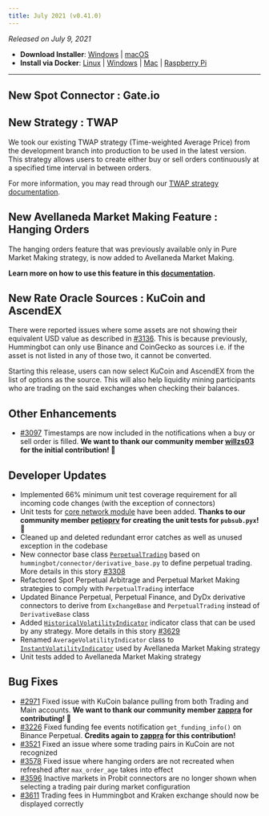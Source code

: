 ```yaml
---
title: July 2021 (v0.41.0)
---
```


_Released on July 9, 2021_

- **Download Installer**: [Windows](https://dist.hummingbot.io/hummingbot_v0.41.0_setup.exe) | [macOS](https://dist.hummingbot.io/hummingbot_v0.41.0.dmg)
- **Install via Docker**: [Linux](/installation/linux/#install-via-docker) | [Windows](/installation/windows/#install-via-docker) | [Mac](/installation/mac/#install-via-docker) | [Raspberry Pi](/installation/raspberry/)

---

## New Spot Connector : Gate.io

## New Strategy : TWAP

We took our existing TWAP strategy (Time-weighted Average Price) from the development branch into production to be used in the latest version. This strategy allows users to create either buy or sell orders continuously at a specified time interval in between orders.

For more information, you may read through our [TWAP strategy documentation](/strategies/twap).

## New Avellaneda Market Making Feature : Hanging Orders

The hanging orders feature that was previously available only in Pure Market Making strategy, is now added to Avellaneda Market Making.

**Learn more on how to use this feature in this [documentation](/strategies/avellaneda-market-making).**

## New Rate Oracle Sources : KuCoin and AscendEX

There were reported issues where some assets are not showing their equivalent USD value as described in [#3136](https://github.com/CoinAlpha/hummingbot/issues/3136). This is because previously, Hummingbot can only use Binance and CoinGecko as sources i.e. if the asset is not listed in any of those two, it cannot be converted.

Starting this release, users can now select KuCoin and AscendEX from the list of options as the source. This will also help liquidity mining participants who are trading on the said exchanges when checking their balances.

## Other Enhancements

- [#3097](https://github.com/CoinAlpha/hummingbot/issues/3097) Timestamps are now included in the notifications when a buy or sell order is filled. **We want to thank our community member [willzs03](https://github.com/willzs03) for the initial contribution! 🙏**

## Developer Updates

- Implemented 66% minimum unit test coverage requirement for all incoming code changes (with the exception of connectors)
- Unit tests for [core network module](https://github.com/CoinAlpha/hummingbot/tree/master/hummingbot/core) have been added. **Thanks to our community member **[petioprv](https://github.com/petioptrv)** for creating the unit tests for `pubsub.pyx`! 🙏**
- Cleaned up and deleted redundant error catches as well as unused exception in the codebase
- New connector base class [`PerpetualTrading`](https://github.com/CoinAlpha/hummingbot/blob/master/hummingbot/connector/perpetual_trading.py#L12) based on `hummingbot/connector/derivative_base.py` to define perpetual trading. More details in this story [#3308](https://github.com/CoinAlpha/hummingbot/issues/3308)
- Refactored Spot Perpetual Arbitrage and Perpetual Market Making strategies to comply with `PerpetualTrading` interface
- Updated Binance Perpetual, Perpetual Finance, and DyDx derivative connectors to derive from `ExchangeBase` and `PerpetualTrading` instead of `DerivativeBase` class
- Added [`HistoricalVolatilityIndicator`](https://github.com/CoinAlpha/hummingbot/blob/master/hummingbot/strategy/__utils__/trailing_indicators/historical_volatility.py#L5) indicator class that can be used by any strategy. More details in this story [#3629](https://github.com/CoinAlpha/hummingbot/issues/3629)
- Renamed `AverageVolatilityIndicator` class to [`InstantVolatilityIndicator`](https://github.com/CoinAlpha/hummingbot/blob/master/hummingbot/strategy/__utils__/trailing_indicators/instant_volatility.py#L5) used by Avellaneda Market Making strategy
- Unit tests added to Avellaneda Market Making strategy

## Bug Fixes

- [#2971](https://github.com/CoinAlpha/hummingbot/issues/2971) Fixed issue with KuCoin balance pulling from both Trading and Main accounts. **We want to thank our community member [zappra](https://github.com/zappra) for contributing! 🙏**
- [#3226](https://github.com/CoinAlpha/hummingbot/issues/3226) Fixed funding fee events notification `get_funding_info()` on Binance Perpetual. **Credits again to [zappra](https://github.com/zappra) for this contribution!**
- [#3521](https://github.com/CoinAlpha/hummingbot/issues/3521) Fixed an issue where some trading pairs in KuCoin are not recognized
- [#3578](https://github.com/CoinAlpha/hummingbot/issues/3578) Fixed issue where hanging orders are not recreated when refreshed after `max_order_age` takes into effect
- [#3596](https://github.com/CoinAlpha/hummingbot/issues/3596) Inactive markets in Probit connectors are no longer shown when selecting a trading pair during market configuration
- [#3611](https://github.com/CoinAlpha/hummingbot/issues/3611) Trading fees in Hummingbot and Kraken exchange should now be displayed correctly
